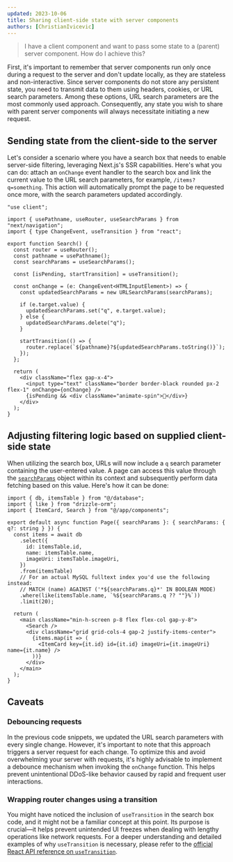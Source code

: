 ```yaml
---
updated: 2023-10-06
title: Sharing client-side state with server components
authors: [ChristianIvicevic]
---
```


> I have a client component and want to pass some state to a (parent) server component. How do I achieve this?

First, it's important to remember that server components run only once during a request to the server and don't update locally, as they are stateless and non-interactive. Since server components do not store any persistent state, you need to transmit data to them using headers, cookies, or URL search parameters. Among these options, URL search parameters are the most commonly used approach. Consequently, any state you wish to share with parent server components will always necessitate initiating a new request.

## Sending state from the client-side to the server

Let's consider a scenario where you have a search box that needs to enable server-side filtering, leveraging Next.js's SSR capabilities. Here's what you can do: attach an `onChange` event handler to the search box and link the current value to the URL search parameters, for example, `/items?q=something`. This action will automatically prompt the page to be requested once more, with the search parameters updated accordingly.

```tsx
"use client";

import { usePathname, useRouter, useSearchParams } from "next/navigation";
import { type ChangeEvent, useTransition } from "react";

export function Search() {
  const router = useRouter();
  const pathname = usePathname();
  const searchParams = useSearchParams();

  const [isPending, startTransition] = useTransition();

  const onChange = (e: ChangeEvent<HTMLInputElement>) => {
    const updatedSearchParams = new URLSearchParams(searchParams);

    if (e.target.value) {
      updatedSearchParams.set("q", e.target.value);
    } else {
      updatedSearchParams.delete("q");
    }

    startTransition(() => {
      router.replace(`${pathname}?${updatedSearchParams.toString()}`);
    });
  };

  return (
    <div className="flex gap-x-4">
      <input type="text" className="border border-black rounded px-2 flex-1" onChange={onChange} />
      {isPending && <div className="animate-spin">🔄</div>}
    </div>
  );
}
```

## Adjusting filtering logic based on supplied client-side state

When utilizing the search box, URLs will now include a `q` search parameter containing the user-entered value. A page can access this value through the [`searchParams`](https://nextjs.org/docs/app/api-reference/file-conventions/page#searchparams-optional) object within its context and subsequently perform data fetching based on this value. Here's how it can be done:

```tsx
import { db, itemsTable } from "@/database";
import { like } from "drizzle-orm";
import { ItemCard, Search } from "@/app/components";

export default async function Page({ searchParams }: { searchParams: { q?: string } }) {
  const items = await db
    .select({
      id: itemsTable.id,
      name: itemsTable.name,
      imageUri: itemsTable.imageUri,
    })
    .from(itemsTable)
    // For an actual MySQL fulltext index you'd use the following instead:
    // MATCH (name) AGAINST ('*${searchParams.q}*' IN BOOLEAN MODE)
    .where(like(itemsTable.name, `%${searchParams.q ?? ""}%`))
    .limit(20);

  return (
    <main className="min-h-screen p-8 flex flex-col gap-y-8">
      <Search />
      <div className="grid grid-cols-4 gap-2 justify-items-center">
        {items.map(it => (
          <ItemCard key={it.id} id={it.id} imageUri={it.imageUri} name={it.name} />
        ))}
      </div>
    </main>
  );
}
```

## Caveats

### Debouncing requests

In the previous code snippets, we updated the URL search parameters with every single change. However, it's important to note that this approach triggers a server request for each change. To optimize this and avoid overwhelming your server with requests, it's highly advisable to implement a debounce mechanism when invoking the `onChange` function. This helps prevent unintentional DDoS-like behavior caused by rapid and frequent user interactions.

### Wrapping router changes using a transition

You might have noticed the inclusion of `useTransition` in the search box code, and it might not be a familiar concept at this point. Its purpose is crucial—it helps prevent unintended UI freezes when dealing with lengthy operations like network requests. For a deeper understanding and detailed examples of why `useTransition` is necessary, please refer to the [official React API reference on `useTransition`](https://react.dev/reference/react/useTransition).

